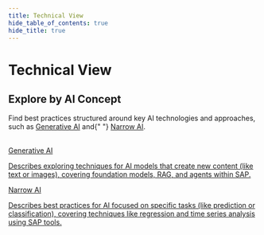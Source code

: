 ```yaml
---
title: Technical View
hide_table_of_contents: true
hide_title: true
---
```



<PageViewTracker featureName="TECHNICAL_VIEW_INDEX" />

<div className="hero-header">
  <h1>Technical View</h1>
</div>

<div className="section-with-background blue">
  <h2>Explore by AI Concept</h2>
  <p>
    Find best practices structured around key AI technologies and approaches, such as <a href={useBaseUrl("/docs/technical-view/generative-ai/")}>Generative AI</a> and{" "}
    <a href={useBaseUrl("/docs/technical-view/narrow-ai/")}>Narrow AI</a>.
  </p>
</div>

<br />

<div class="row">
  <div class="col col--6">
    <a href={useBaseUrl("/docs/technical-view/generative-ai/")} className="feature-card">
      <Icon name="discussion"></Icon>
      <span>Generative AI</span>
      <p>Describes exploring techniques for AI models that create new content (like text or images), covering foundation models, RAG, and agents within SAP.</p>
    </a>
  </div>
  <div class="col col--6">
    <a href={useBaseUrl("/docs/technical-view/narrow-ai/")} className="feature-card">
      <Icon name="goalseek"></Icon>
      <span>Narrow AI</span>
      <p>
        Describes best practices for AI focused on specific tasks (like prediction or classification), covering techniques like regression and time series analysis using SAP tools.
      </p>
    </a>
  </div>
</div>
